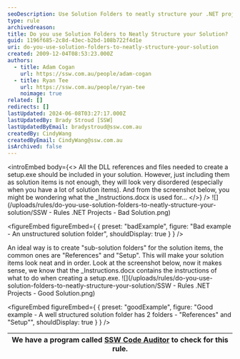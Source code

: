 ```yaml
---
seoDescription: Use Solution Folders to neatly structure your .NET projects, making it easier to manage and locate solution items.
type: rule
archivedreason:
title: Do you use Solution Folders to Neatly Structure your Solution?
guid: 1196f685-2c8d-43ec-b2bd-108b722f4d1e
uri: do-you-use-solution-folders-to-neatly-structure-your-solution
created: 2009-12-04T08:53:23.000Z
authors:
  - title: Adam Cogan
    url: https://ssw.com.au/people/adam-cogan
  - title: Ryan Tee
    url: https://ssw.com.au/people/ryan-tee
    noimage: true
related: []
redirects: []
lastUpdated: 2024-06-08T03:27:17.000Z
lastUpdatedBy: Brady Stroud [SSW]
lastUpdatedByEmail: bradystroud@ssw.com.au
createdBy: CindyWang
createdByEmail: CindyWang@ssw.com.au
isArchived: false
---
```


<introEmbed
  body={<>
All the DLL references and files needed to create a setup.exe should be included in your solution. However, just including them as solution items is not enough, they will look very disordered (especially when you have a lot of solution items). And from the screenshot below, you might be wondering what the \_Instructions.docx is used for...
  </>}
/>
![](/uploads/rules/do-you-use-solution-folders-to-neatly-structure-your-solution/SSW - Rules .NET Projects - Bad Solution.png)

<figureEmbed figureEmbed={ {
  preset: "badExample",
  figure: "Bad example - An unstructured solution folder",
  shouldDisplay: true
} } />


An ideal way is to create "sub-solution folders" for the solution items, the common ones are "References" and "Setup". This will make your solution items look neat and in order. Look at the screenshot below, now it makes sense, we know that the \_Instructions.docx contains the instructions of what to do when creating a setup.exe.
![](/uploads/rules/do-you-use-solution-folders-to-neatly-structure-your-solution/SSW - Rules .NET Projects - Good Solution.png)

<figureEmbed figureEmbed={ {
  preset: "goodExample",
  figure: "Good example - A well structured solution folder has 2 folders - \"References\" and \"Setup\"",
  shouldDisplay: true
} } />


| We have a program called [SSW Code Auditor](http://www.ssw.com.au/ssw/CodeAuditor/Default.aspx) to check for this rule. |
| ----------------------------------------------------------------------------------------------------------------------- |
